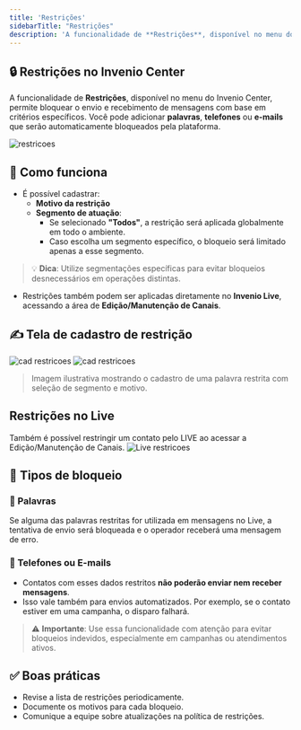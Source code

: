 ```yaml
---
title: 'Restrições'
sidebarTitle: "Restrições"
description: 'A funcionalidade de **Restrições**, disponível no menu do Invenio Center, permite bloquear o envio e recebimento de mensagens...'
---
```


## 🔒 Restrições no Invenio Center

A funcionalidade de **Restrições**, disponível no menu do Invenio Center, permite bloquear o envio e recebimento de mensagens com base em critérios específicos. Você pode adicionar **palavras**, **telefones** ou **e-mails** que serão automaticamente bloqueados pela plataforma.

![restricoes](https://robbublob.blob.core.windows.net/docs/restricoes.png) 
## 📌 Como funciona

- É possível cadastrar:
  - **Motivo da restrição**
  - **Segmento de atuação**: 
    - Se selecionado **"Todos"**, a restrição será aplicada globalmente em todo o ambiente.
    - Caso escolha um segmento específico, o bloqueio será limitado apenas a esse segmento.

> 💡 **Dica**: Utilize segmentações específicas para evitar bloqueios desnecessários em operações distintas.

- Restrições também podem ser aplicadas diretamente no **Invenio Live**, acessando a área de **Edição/Manutenção de Canais**.

## ✍️ Tela de cadastro de restrição
![cad restricoes](https://robbublob.blob.core.windows.net/docs/addrestricoes.png) 
![cad restricoes](https://robbublob.blob.core.windows.net/docs/addrestremail.png) 


> Imagem ilustrativa mostrando o cadastro de uma palavra restrita com seleção de segmento e motivo.

## Restrições no Live
Também é possível restringir um contato pelo LIVE ao acessar a Edição/Manutenção de Canais.
![Live restricoes](https://robbublob.blob.core.windows.net/docs/restricaolive.png) 

## 🚫 Tipos de bloqueio

### 📕 Palavras
Se alguma das palavras restritas for utilizada em mensagens no Live, a tentativa de envio será bloqueada e o operador receberá uma mensagem de erro.

### 📴 Telefones ou E-mails
- Contatos com esses dados restritos **não poderão enviar nem receber mensagens**.
- Isso vale também para envios automatizados. Por exemplo, se o contato estiver em uma campanha, o disparo falhará.

> ⚠️ **Importante**: Use essa funcionalidade com atenção para evitar bloqueios indevidos, especialmente em campanhas ou atendimentos ativos.

## ✅ Boas práticas

- Revise a lista de restrições periodicamente.
- Documente os motivos para cada bloqueio.
- Comunique a equipe sobre atualizações na política de restrições.
